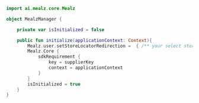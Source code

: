 ```kotlin
import ai.mealz.core.Mealz

object MealzManager {

    private var isInitialized = false

    public fun initialize(applicationContext: Context){
        Mealz.user.setStoreLocatorRedirection =  { /** your select store navigation method*/ }
        Mealz.Core {
            sdkRequirement {
                key = supplierKey
                context = applicationContext
            }
        }
        isInitialized = true
    }
}
```